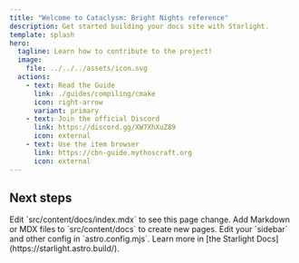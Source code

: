 ```yaml
---
title: "Welcome to Cataclysm: Bright Nights reference"
description: Get started building your docs site with Starlight.
template: splash
hero:
  tagline: Learn how to contribute to the project!
  image:
    file: ../../../assets/icon.svg
  actions:
    - text: Read the Guide
      link: ./guides/compiling/cmake
      icon: right-arrow
      variant: primary
    - text: Join the official Discord
      link: https://discord.gg/XW7XhXuZ89
      icon: external
    - text: Use the item browser
      link: https://cbn-guide.mythoscraft.org
      icon: external
---
```



## Next steps

<CardGrid stagger>
  <Card title="Update content" icon="pencil">
    Edit `src/content/docs/index.mdx` to see this page change.
  </Card>
  <Card title="Add new content" icon="add-document">
    Add Markdown or MDX files to `src/content/docs` to create new pages.
  </Card>
  <Card title="Configure your site" icon="setting">
    Edit your `sidebar` and other config in `astro.config.mjs`.
  </Card>
  <Card title="Contribute to the docs" icon="open-book">
    Learn more in [the Starlight Docs](https://starlight.astro.build/).
  </Card>
</CardGrid>
